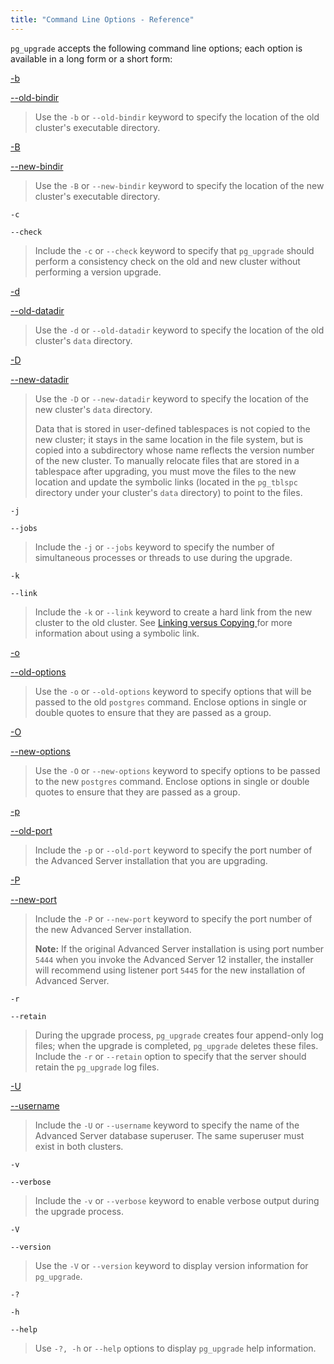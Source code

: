 ```yaml
---
title: "Command Line Options - Reference"
---
```




`pg_upgrade` accepts the following command line options; each option is available in a long form or a short form:

[-b ](#path_to_old_bin_directory)

[--old-bindir ](#path_to_old_bin_directory)

> Use the `-b` or `--old-bindir` keyword to specify the location of the old cluster's executable directory.

[-B ](#path_to_new_bin_directory)

[--new-bindir ](#path_to_new_bin_directory)

> Use the `-B` or `--new-bindir` keyword to specify the location of the new cluster's executable directory.

`-c`

`--check`

> Include the `-c` or `--check` keyword to specify that `pg_upgrade` should perform a consistency check on the old and new cluster without performing a version upgrade.

[-d ](#path_to_old_data_directory)

[--old-datadir ](#path_to_old_data_directory)

> Use the `-d` or `--old-datadir` keyword to specify the location of the old cluster's `data` directory.

[-D ](#path_to_new_data_directory)

[--new-datadir ](#path_to_new_data_directory)

> Use the `-D` or `--new-datadir` keyword to specify the location of the new cluster's `data` directory.
> 
> Data that is stored in user-defined tablespaces is not copied to the new cluster; it stays in the same location in the file system, but is copied into a subdirectory whose name reflects the version number of the new cluster. To manually relocate files that are stored in a tablespace after upgrading, you must move the files to the new location and update the symbolic links (located in the `pg_tblspc` directory under your cluster's `data` directory) to point to the files.

`-j`

`--jobs`

> Include the `-j` or `--jobs` keyword to specify the number of simultaneous processes or threads to use during the upgrade.

`-k`

`--link`

> Include the `-k` or `--link` keyword to create a hard link from the new cluster to the old cluster. See [Linking versus Copying ](../../03_upgrading_an_installation_with_pg_upgrade/01_performing_an_upgrade/01_linking_versus_copying#linking_versus_copying) for more information about using a symbolic link.

[-o ](#options)

[--old-options ](#options)

> Use the `-o` or `--old-options` keyword to specify options that will be passed to the old `postgres` command. Enclose options in single or double quotes to ensure that they are passed as a group.

[-O ](#options)

[--new-options ](#options)

> Use the `-O` or `--new-options` keyword to specify options to be passed to the new `postgres` command. Enclose options in single or double quotes to ensure that they are passed as a group.

[-p ](#old_port_number)

[--old-port ](#old_port_number)

> Include the `-p` or `--old-port` keyword to specify the port number of the Advanced Server installation that you are upgrading.

[-P ](#new_port_number)

[--new-port ](#new_port_number)

> Include the `-P` or `--new-port` keyword to specify the port number of the new Advanced Server installation.
> 
> **Note:** If the original Advanced Server installation is using port number `5444` when you invoke the Advanced Server 12 installer, the installer will recommend using listener port `5445` for the new installation of Advanced Server.
> 
>

`-r`

`--retain`

> During the upgrade process, `pg_upgrade` creates four append-only log files; when the upgrade is completed, `pg_upgrade` deletes these files. Include the `-r` or `--retain` option to specify that the server should retain the `pg_upgrade` log files.

[-U ](#user_name)

[--username ](#user_name)

> Include the `-U` or `--username` keyword to specify the name of the Advanced Server database superuser. The same superuser must exist in both clusters.

`-v`

`--verbose`

> Include the `-v` or `--verbose` keyword to enable verbose output during the upgrade process.

`-V`

`--version`

> Use the `-V` or `--version` keyword to display version information for `pg_upgrade`.

`-?`

`-h`

`--help`

> Use `-?, -h` or `--help` options to display `pg_upgrade` help information.
